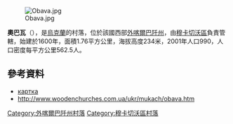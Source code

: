 [[Image:Obava.jpg|right]]

{{coord|48|30|49|N|22|48|36|E|scale:100000|display=title}}

'''奧巴瓦'''（{{lang-uk|Обава}}），是[[烏克蘭|烏克蘭]]的村落，位於該國西部[[外喀爾巴阡州|外喀爾巴阡州]]，由[[穆卡切沃區|穆卡切沃區]]負責管轄，始建於1600年，面積1.76平方公里，海拔高度234米，2001年人口990，人口密度每平方公里562.5人。

==參考資料==
*[http://gska2.rada.gov.ua/pls/z7502/A005?rdat1=01.04.2009&rf7571=11425 картка]{{dead link|date=2017年12月 |bot=InternetArchiveBot |fix-attempted=yes }}
* http://www.woodenchurches.com.ua/ukr/mukach/obava.htm{{dead link|date=2017年12月 |bot=InternetArchiveBot |fix-attempted=yes }}

{{DEFAULTSORT:Обава}}

[[Category:外喀爾巴阡州村落|Category:外喀爾巴阡州村落]]
[[Category:穆卡切沃區村落|Category:穆卡切沃區村落]]


{{Zakarpattia-geo-stub}}